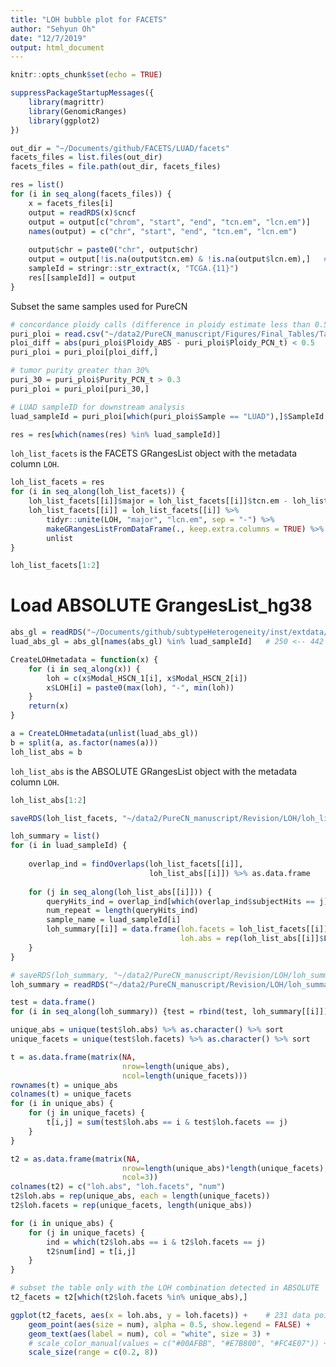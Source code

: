 ```yaml
---
title: "LOH bubble plot for FACETS"
author: "Sehyun Oh"
date: "12/7/2019"
output: html_document
---
```


```r
knitr::opts_chunk$set(echo = TRUE)
```

```r
suppressPackageStartupMessages({
    library(magrittr)
    library(GenomicRanges)
    library(ggplot2)
})
```

```r
out_dir = "~/Documents/github/FACETS/LUAD/facets"
facets_files = list.files(out_dir)
facets_files = file.path(out_dir, facets_files)
```

```r
res = list()
for (i in seq_along(facets_files)) {
    x = facets_files[i]
    output = readRDS(x)$cncf
    output = output[c("chrom", "start", "end", "tcn.em", "lcn.em")]
    names(output) = c("chr", "start", "end", "tcn.em", "lcn.em")
    
    output$chr = paste0("chr", output$chr)
    output = output[!is.na(output$tcn.em) & !is.na(output$lcn.em),]   # remove any NA call
    sampleId = stringr::str_extract(x, "TCGA.{11}")
    res[[sampleId]] = output
}
```

Subset the same samples used for PureCN
```r
# concordance ploidy calls (difference in ploidy estimate less than 0.5)
puri_ploi = read.csv("~/data2/PureCN_manuscript/Figures/Final_Tables/Table1_puri_ploi.csv")[,-1]
ploi_diff = abs(puri_ploi$Ploidy_ABS - puri_ploi$Ploidy_PCN_t) < 0.5
puri_ploi = puri_ploi[ploi_diff,]   

# tumor purity greater than 30%
puri_30 = puri_ploi$Purity_PCN_t > 0.3
puri_ploi = puri_ploi[puri_30,]   

# LUAD sampleID for downstream analysis 
luad_sampleId = puri_ploi[which(puri_ploi$Sample == "LUAD"),]$SampleId

res = res[which(names(res) %in% luad_sampleId)]
```

`loh_list_facets` is the FACETS GRangesList object with the metadata column `LOH`.
```r
loh_list_facets = res
for (i in seq_along(loh_list_facets)) {
    loh_list_facets[[i]]$major = loh_list_facets[[i]]$tcn.em - loh_list_facets[[i]]$lcn.em
    loh_list_facets[[i]] = loh_list_facets[[i]] %>% 
        tidyr::unite(LOH, "major", "lcn.em", sep = "-") %>%
        makeGRangesListFromDataFrame(., keep.extra.columns = TRUE) %>%
        unlist
}
```

```r
loh_list_facets[1:2]
```



# Load ABSOLUTE GrangesList_hg38
```r
abs_gl = readRDS("~/Documents/github/subtypeHeterogeneity/inst/extdata/ABSOLUTE_grangeslist.rds")
luad_abs_gl = abs_gl[names(abs_gl) %in% luad_sampleId]   # 250 <-- 442 samples

CreateLOHmetadata = function(x) {
    for (i in seq_along(x)) {
        loh = c(x$Modal_HSCN_1[i], x$Modal_HSCN_2[i])
        x$LOH[i] = paste0(max(loh), "-", min(loh))
    }
    return(x)
}

a = CreateLOHmetadata(unlist(luad_abs_gl)) 
b = split(a, as.factor(names(a)))
loh_list_abs = b
```

`loh_list_abs` is the ABSOLUTE GRangesList object with the metadata column `LOH`.
```r
loh_list_abs[1:2]
```

```r
saveRDS(loh_list_facets, "~/data2/PureCN_manuscript/Revision/LOH/loh_list_facets.rds")
```

```r
loh_summary = list()
for (i in luad_sampleId) {
    
    overlap_ind = findOverlaps(loh_list_facets[[i]], 
                               loh_list_abs[[i]]) %>% as.data.frame
    
    for (j in seq_along(loh_list_abs[[i]])) {
        queryHits_ind = overlap_ind[which(overlap_ind$subjectHits == j),]$queryHits
        num_repeat = length(queryHits_ind)
        sample_name = luad_sampleId[i]
        loh_summary[[i]] = data.frame(loh.facets = loh_list_facets[[i]]$LOH[queryHits_ind],
                                      loh.abs = rep(loh_list_abs[[i]]$LOH[j], num_repeat))
    }
}
```

```r
# saveRDS(loh_summary, "~/data2/PureCN_manuscript/Revision/LOH/loh_summary_facets.rds")
loh_summary = readRDS("~/data2/PureCN_manuscript/Revision/LOH/loh_summary_facets.rds")
```





```r
test = data.frame()
for (i in seq_along(loh_summary)) {test = rbind(test, loh_summary[[i]])}

unique_abs = unique(test$loh.abs) %>% as.character() %>% sort
unique_facets = unique(test$loh.facets) %>% as.character() %>% sort
```

```r
t = as.data.frame(matrix(NA,
                         nrow=length(unique_abs),
                         ncol=length(unique_facets)))
rownames(t) = unique_abs
colnames(t) = unique_facets
for (i in unique_abs) {
    for (j in unique_facets) {
        t[i,j] = sum(test$loh.abs == i & test$loh.facets == j)
    }
}
```

```r
t2 = as.data.frame(matrix(NA,
                         nrow=length(unique_abs)*length(unique_facets),
                         ncol=3))
colnames(t2) = c("loh.abs", "loh.facets", "num")
t2$loh.abs = rep(unique_abs, each = length(unique_facets))
t2$loh.facets = rep(unique_facets, length(unique_abs))

for (i in unique_abs) {
    for (j in unique_facets) {
        ind = which(t2$loh.abs == i & t2$loh.facets == j)
        t2$num[ind] = t[i,j]
    }
}

# subset the table only with the LOH combination detected in ABSOLUTE
t2_facets = t2[which(t2$loh.facets %in% unique_abs),]
```

```r
ggplot(t2_facets, aes(x = loh.abs, y = loh.facets)) +    # 231 data points
    geom_point(aes(size = num), alpha = 0.5, show.legend = FALSE) +
    geom_text(aes(label = num), col = "white", size = 3) +
    # scale_color_manual(values = c("#00AFBB", "#E7B800", "#FC4E07")) +
    scale_size(range = c(0.2, 8))
```



